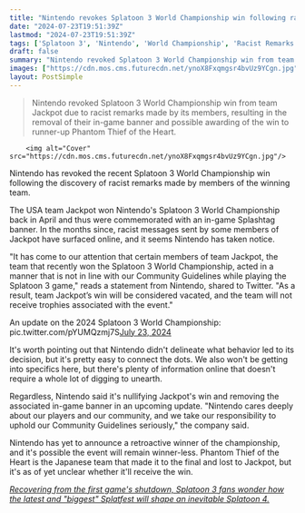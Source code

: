 ```yaml
---
title: "Nintendo revokes Splatoon 3 World Championship win following racist remarks from some winners: 'The team will not receive trophies'"
date: "2024-07-23T19:51:39Z"
lastmod: "2024-07-23T19:51:39Z"
tags: ['Splatoon 3', 'Nintendo', 'World Championship', 'Racist Remarks', 'Community Guidelines', 'In-Game Splashtag Banner', 'Jackpot', 'Phantom Thief of the Heart']
draft: false
summary: "Nintendo revoked Splatoon 3 World Championship win from team Jackpot due to racist remarks made by its members, resulting in the removal of their in-game banner and possible awarding of the win to runner-up Phantom Thief of the Heart."
images: ["https://cdn.mos.cms.futurecdn.net/ynoX8Fxqmgsr4bvUz9YCgn.jpg"]
layout: PostSimple
---
```

> Nintendo revoked Splatoon 3 World Championship win from team Jackpot due to racist remarks made by its members, resulting in the removal of their in-game banner and possible awarding of the win to runner-up Phantom Thief of the Heart.


        <img alt="Cover" src="https://cdn.mos.cms.futurecdn.net/ynoX8Fxqmgsr4bvUz9YCgn.jpg"/>
        
Nintendo has revoked the recent Splatoon 3 World Championship win following the discovery of racist remarks made by members of the winning team.

The USA team Jackpot won Nintendo's Splatoon 3 World Championship back in April and thus were commemorated with an in-game Splashtag banner. In the months since, racist messages sent by some members of Jackpot have surfaced online, and it seems Nintendo has taken notice.

"It has come to our attention that certain members of team Jackpot, the team that recently won the Splatoon 3 World Championship, acted in a manner that is not in line with our Community Guidelines while playing the Splatoon 3 game," reads a statement from Nintendo, shared to Twitter. "As a result, team Jackpot’s win will be considered vacated, and the team will not receive trophies associated with the event."

An update on the 2024 Splatoon 3 World Championship: pic.twitter.com/pYUMQzmj7S[July 23, 2024](https://twitter.com/NintendoVS/status/1815794010583146887)

It's worth pointing out that Nintendo didn't delineate what behavior led to its decision, but it's pretty easy to connect the dots. We also won't be getting into specifics here, but there's plenty of information online that doesn't require a whole lot of digging to unearth.

Regardless, Nintendo said it's nullifying Jackpot's win and removing the associated in-game banner in an upcoming update. "Nintendo cares deeply about our players and our community, and we take our responsibility to uphold our Community Guidelines seriously," the company said.

Nintendo has yet to announce a retroactive winner of the championship, and it's possible the event will remain winner-less. Phantom Thief of the Heart is the Japanese team that made it to the final and lost to Jackpot, but it's as of yet unclear whether it'll receive the win.

[<em>Recovering from the first game's shutdown, Splatoon 3 fans wonder how the latest and "biggest" Splatfest will shape an inevitable Splatoon 4.</em>](https://www.gamesradar.com/games/splatoon/recovering-from-the-first-games-shutdown-splatoon-3-fans-wonder-how-the-latest-and-biggest-splatfest-will-shape-an-inevitable-splatoon-4/)
        